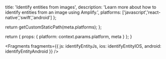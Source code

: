                   
  title: 'Identify entities from images',
  description: 'Learn more about how to identify entities from an image using Amplify.',
  platforms: ['javascript','react-native','swift','android']
};

  return getCustomStaticPath(meta.platforms);
};

  return {
    props: {
      platform: context.params.platform,
      meta
    }
  };
}
          



<Fragments
  fragments={{
    js: identifyEntityJs,
    ios: identifyEntityIOS,
    android: identifyEntityAndroid
  }}
/>

